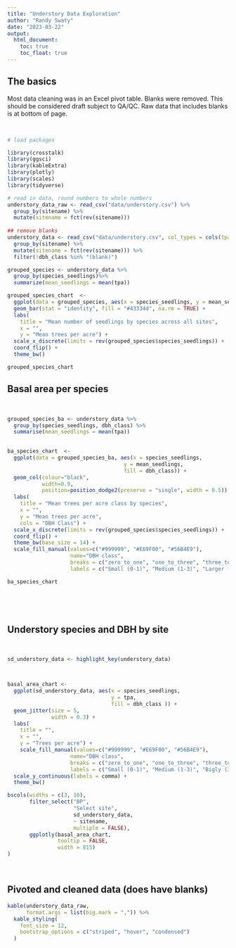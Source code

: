 ```yaml
---
title: "Understory Data Exploration"
author: "Randy Swaty"
date: "2023-03-22"
output:
  html_document:
    toc: true
    toc_float: true
---
```


## The basics

Most data cleaning was in an Excel pivot table.  Blanks were removed.  This should be considered draft subject to QA/QC.  Raw data that includes blanks is at bottom of page. 

<br>

```r

# load packages

library(crosstalk)
library(ggsci)
library(kableExtra)
library(plotly)
library(scales)
library(tidyverse)

# read in data, round numbers to whole numbers
understory_data_raw <- read_csv("data/understory.csv") %>%
  group_by(sitename) %>%
  mutate(sitename = fct(rev(sitename)))
  
## remove blanks
understory_data <- read_csv("data/understory.csv", col_types = cols(tpa = col_number())) %>%
  group_by(sitename) %>%
  mutate(sitename = fct(rev(sitename))) %>%
  filter(!dbh_class %in% "(blank)")

```




```r

grouped_species <- understory_data %>%
  group_by(species_seedlings)%>%
  summarize(mean_seedlings = mean(tpa))

grouped_species_chart  <- 
  ggplot(data = grouped_species, aes(x = species_seedlings, y = mean_seedlings)) +
  geom_bar(stat = "identity", fill = "#43334d", na.rm = TRUE) +
  labs(
    title = "Mean number of seedlings by species across all sites",
    x = "",
    y = "Mean trees per acre") +
  scale_x_discrete(limits = rev(grouped_species$species_seedlings)) +
  coord_flip() +
  theme_bw()

grouped_species_chart
```


## Basal area per species

<br>

```r

grouped_species_ba <- understory_data %>%
  group_by(species_seedlings, dbh_class) %>%
  summarise(mean_seedlings = mean(tpa))
  

ba_species_chart  <- 
  ggplot(data = grouped_species_ba, aes(x = species_seedlings, 
                                     y = mean_seedlings,
                                     fill = dbh_class)) + 
  geom_col(colour="black",
           width=0.9, 
           position=position_dodge2(preserve = "single", width = 0.5)) +
  labs(
    title = "Mean trees per acre class by species",
    x = "",
    y = "Mean trees per acre",
    cols = "DBH Class") +
  scale_x_discrete(limits = rev(grouped_species$species_seedlings)) +
  coord_flip() +
  theme_bw(base_size = 14) + 
  scale_fill_manual(values=c("#999999", "#E69F00", "#56B4E9"), 
                    name="DBH class",
                    breaks = c("zero_to_one", "one_to_three", "three_to_five"),
                    labels = c("Small (0-1)", "Medium (1-3)", "Larger (3-5)"))

ba_species_chart




```

<br>

## Understory species and DBH by site

<br>
```r

sd_understory_data <- highlight_key(understory_data)



basal_area_chart <- 
  ggplot(sd_understory_data, aes(x = species_seedlings,
                                 y = tpa,
                                 fill = dbh_class )) +
  geom_jitter(size = 5,
              width = 0.3) +
  labs(
    title = "",
    x = "",
    y = "Trees per acre") +
    scale_fill_manual(values=c("#999999", "#E69F00", "#56B4E9"), 
                    name="DBH class",
                    breaks = c("zero_to_one", "one_to_three", "three_to_five"),
                    labels = c("Small (0-1)", "Medium (1-3)", "Bigly (3-5)")) +
  scale_y_continuous(labels = comma) +
  theme_bw()

bscols(widths = c(3, 10),
       filter_select("BP", 
                     "Select site", 
                     sd_understory_data, 
                     ~ sitename,
                     multiple = FALSE),
       ggplotly(basal_area_chart,
                tooltip = FALSE,
                width = 815)
)
```

<br>

## Pivoted and cleaned data (does have blanks)

```r

kable(understory_data_raw,
      format.args = list(big.mark = ",")) %>%
  kable_styling(
    font_size = 12,
    bootstrap_options = c("striped", "hover", "condensed")
  ) 
```

